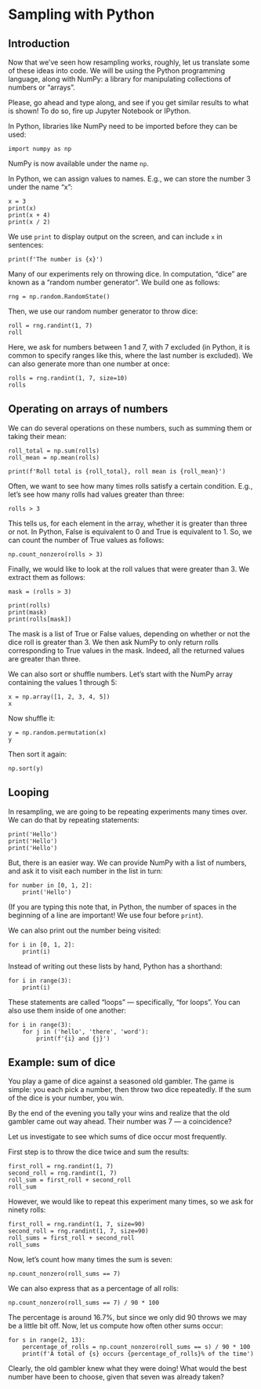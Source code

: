 # Sampling with Python

## Introduction

Now that we've seen how resampling works, roughly, let us translate
some of these ideas into code.  We will be using the Python
programming language, along with NumPy: a library for manipulating
collections of numbers or "arrays".

Please, go ahead and type along, and see if you get similar results to what is shown!  To do so, fire up Jupyter Notebook or IPython.

In Python, libraries like NumPy need to be imported before they can be used:

```
import numpy as np
```

NumPy is now available under the name `np`.

In Python, we can assign values to names.  E.g., we can store the number 3 under the name "x":

```
x = 3
print(x)
print(x + 4)
print(x / 2)
```

We use `print` to display output on the screen, and can include `x` in sentences:

```
print(f'The number is {x}')
```

Many of our experiments rely on throwing dice.  In computation, "dice" are known as a "random number generator".  We build one as follows:

```
rng = np.random.RandomState()
```

Then, we use our random number generator to throw dice:

```
roll = rng.randint(1, 7)
roll
```

Here, we ask for numbers between 1 and 7, with 7 excluded (in Python, it is common to specify ranges like this, where the last number is excluded).  We can also generate more than one number at once:


```
rolls = rng.randint(1, 7, size=10)
rolls
```

## Operating on arrays of numbers

We can do several operations on these numbers, such as summing them or taking their mean:

```
roll_total = np.sum(rolls)
roll_mean = np.mean(rolls)

print(f'Roll total is {roll_total}, roll mean is {roll_mean}')
```

Often, we want to see how many times rolls satisfy a certain condition.  E.g., let's see how many rolls had values greater than three:

```
rolls > 3
```

This tells us, for each element in the array, whether it is greater than three or not.  In Python, False is equivalent to 0 and True is equivalent to 1.  So, we can count the number of True values as follows:

```
np.count_nonzero(rolls > 3) 
```

Finally, we would like to look at the roll values that were greater than 3.  We extract them as follows:

```
mask = (rolls > 3)

print(rolls)
print(mask)
print(rolls[mask])
```

The mask is a list of True or False values, depending on whether or not the dice roll is greater than 3.  We then ask NumPy to only return rolls corresponding to True values in the mask.  Indeed, all the returned values are greater than three.

We can also sort or shuffle numbers.  Let's start with the NumPy array containing the values 1 through 5:

```
x = np.array([1, 2, 3, 4, 5])
x
```

Now shuffle it:

```
y = np.random.permutation(x)
y
```

Then sort it again:

```
np.sort(y)
```

## Looping

In resampling, we are going to be repeating experiments many times over. We can do that by repeating statements:

```
print('Hello')
print('Hello')
print('Hello')
```

But, there is an easier way.  We can provide NumPy with a list of numbers, and ask it to visit each number in the list in turn:

```
for number in [0, 1, 2]:
    print('Hello')
```

(If you are typing this note that, in Python, the number of spaces in the beginning of a line are important!  We use four before `print`).

We can also print out the number being visited:

```
for i in [0, 1, 2]:
    print(i)
```

Instead of writing out these lists by hand, Python has a shorthand:

```
for i in range(3):
    print(i)
```

These statements are called "loops" — specifically, "for loops".  You can also use them inside of one another:

```
for i in range(3):
    for j in ('hello', 'there', 'word'):
        print(f'{i} and {j}')
```

## Example: sum of dice

You play a game of dice against a seasoned old gambler.  The game is simple: you each pick a number, then throw two dice repeatedly.  If the sum of the dice is your number, you win.

By the end of the evening you tally your wins and realize that the old gambler came out way ahead.  Their number was 7 — a coincidence?

Let us investigate to see which sums of dice occur most frequently.

First step is to throw the dice twice and sum the results:

```
first_roll = rng.randint(1, 7)
second_roll = rng.randint(1, 7)
roll_sum = first_roll + second_roll
roll_sum
```

However, we would like to repeat this experiment many times, so we ask for ninety rolls:

```
first_roll = rng.randint(1, 7, size=90)
second_roll = rng.randint(1, 7, size=90)
roll_sums = first_roll + second_roll
roll_sums
```

Now, let's count how many times the sum is seven:

```
np.count_nonzero(roll_sums == 7)
```

We can also express that as a percentage of all rolls:

```
np.count_nonzero(roll_sums == 7) / 90 * 100
```

The percentage is around 16.7%, but since we only did 90 throws we may be a little bit off.  Now, let us compute how often other sums occur:

```
for s in range(2, 13):
    percentage_of_rolls = np.count_nonzero(roll_sums == s) / 90 * 100
    print(f'A total of {s} occurs {percentage_of_rolls}% of the time')
```

Clearly, the old gambler knew what they were doing!  What would the best number have been to choose, given that seven was already taken?
